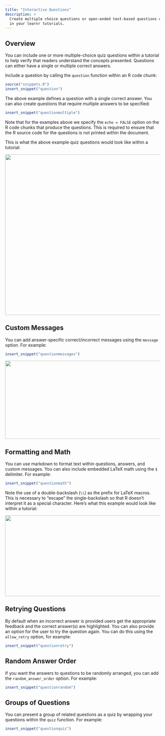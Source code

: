 ```yaml
---
title: "Interactive Questions"
description: >
  Create multiple choice questions or open-ended text-based questions or quizes
  in your learnr tutorials.
---
```


## Overview

You can include one or more multiple-choice quiz questions within a tutorial to help verify that readers understand the concepts presented. Questions can either have a single or multiple correct answers.

Include a question by calling the `question` function within an R code chunk:

```r
source("snippets.R")
insert_snippet("question")
```
The above example defines a question with a single correct answer. You can also create questions that require multiple answers to be specified:

```r
insert_snippet("questionmultiple")
```
Note that for the examples above we specify the `echo = FALSE` option on the R code chunks that produce the questions. This is required to ensure that the R source code for the questions is not printed within the document.

This is what the above example quiz questions would look like within a tutorial:

<img src="images/questions.png" width=731 height=521>

## Custom Messages

You can add answer-specific correct/incorrect messages using the `message` option. For example:

```r
insert_snippet("questionmessages")
```
<img src="images/questions-message.png" width=730 height=254>

## Formatting and Math

You can use markdown to format text within questions, answers, and custom messages. You can also include embedded LaTeX math using the `$` delimiter. For example:

```r
insert_snippet("questionmath")
```
Note the use of a double-backslash (`\\`) as the prefix for LaTeX macros. This is necessary to "escape" the single-backslash so that R doesn't interpret it as a special character. Here's what this example would look like within a tutorial:

<img src="images/question-math.png" width=732 height=262>


## Retrying Questions

By default when an incorrect answer is provided users get the appropriate feedback and the correct answer(s) are highlighted. You can also provide an option for the user to try the question again. You can do this using the `allow_retry` option, for example:

```r
insert_snippet("questionretry")
```

## Random Answer Order

If you want the answers to questions to be randomly arranged, you can add the `random_answer_order` option. For example:

```r
insert_snippet("questionrandom")
```
## Groups of Questions

You can present a group of related questions as a quiz by wrapping your questions within the `quiz` function. For example:

```r
insert_snippet("questionquiz")
```
